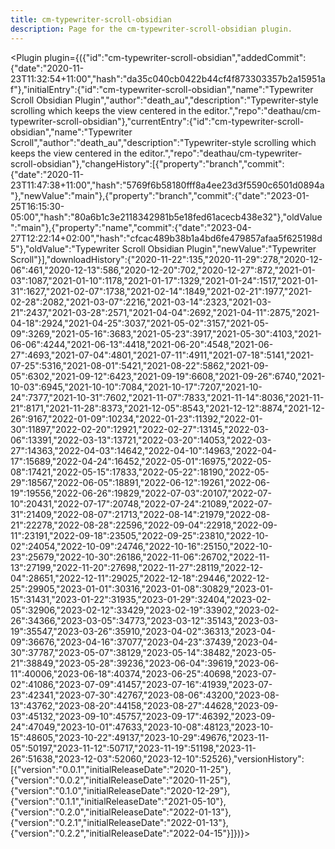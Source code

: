---
title: cm-typewriter-scroll-obsidian
description: Page for the cm-typewriter-scroll-obsidian plugin.
---


<Plugin plugin={({"id":"cm-typewriter-scroll-obsidian","addedCommit":{"date":"2020-11-23T11:32:54+11:00","hash":"da35c040cb0422b44cf4f873303357b2a15951af"},"initialEntry":{"id":"cm-typewriter-scroll-obsidian","name":"Typewriter Scroll Obsidian Plugin","author":"death_au","description":"Typewriter-style scrolling which keeps the view centered in the editor.","repo":"deathau/cm-typewriter-scroll-obsidian"},"currentEntry":{"id":"cm-typewriter-scroll-obsidian","name":"Typewriter Scroll","author":"death_au","description":"Typewriter-style scrolling which keeps the view centered in the editor.","repo":"deathau/cm-typewriter-scroll-obsidian"},"changeHistory":[{"property":"branch","commit":{"date":"2020-11-23T11:47:38+11:00","hash":"5769f6b58180fff8a4ee23d3f5590c6501d0894a"},"newValue":"main"},{"property":"branch","commit":{"date":"2023-01-25T16:15:30-05:00","hash":"80a6b1c3e2118342981b5e18fed61acecb438e32"},"oldValue":"main"},{"property":"name","commit":{"date":"2023-04-27T12:22:14+02:00","hash":"cfcac489b38b1a4bd6fe479857afaa5f625198d5"},"oldValue":"Typewriter Scroll Obsidian Plugin","newValue":"Typewriter Scroll"}],"downloadHistory":{"2020-11-22":135,"2020-11-29":278,"2020-12-06":461,"2020-12-13":586,"2020-12-20":702,"2020-12-27":872,"2021-01-03":1087,"2021-01-10":1178,"2021-01-17":1329,"2021-01-24":1517,"2021-01-31":1627,"2021-02-07":1738,"2021-02-14":1849,"2021-02-21":1977,"2021-02-28":2082,"2021-03-07":2216,"2021-03-14":2323,"2021-03-21":2437,"2021-03-28":2571,"2021-04-04":2692,"2021-04-11":2875,"2021-04-18":2924,"2021-04-25":3037,"2021-05-02":3157,"2021-05-09":3269,"2021-05-16":3683,"2021-05-23":3917,"2021-05-30":4103,"2021-06-06":4244,"2021-06-13":4418,"2021-06-20":4548,"2021-06-27":4693,"2021-07-04":4801,"2021-07-11":4911,"2021-07-18":5141,"2021-07-25":5316,"2021-08-01":5421,"2021-08-22":5862,"2021-09-05":6302,"2021-09-12":6423,"2021-09-19":6608,"2021-09-26":6740,"2021-10-03":6945,"2021-10-10":7084,"2021-10-17":7207,"2021-10-24":7377,"2021-10-31":7602,"2021-11-07":7833,"2021-11-14":8036,"2021-11-21":8171,"2021-11-28":8373,"2021-12-05":8543,"2021-12-12":8874,"2021-12-26":9167,"2022-01-09":10234,"2022-01-23":11392,"2022-01-30":11897,"2022-02-20":12921,"2022-02-27":13145,"2022-03-06":13391,"2022-03-13":13721,"2022-03-20":14053,"2022-03-27":14363,"2022-04-03":14642,"2022-04-10":14963,"2022-04-17":15689,"2022-04-24":16452,"2022-05-01":16975,"2022-05-08":17421,"2022-05-15":17833,"2022-05-22":18190,"2022-05-29":18567,"2022-06-05":18891,"2022-06-12":19261,"2022-06-19":19556,"2022-06-26":19829,"2022-07-03":20107,"2022-07-10":20431,"2022-07-17":20748,"2022-07-24":21089,"2022-07-31":21409,"2022-08-07":21713,"2022-08-14":21979,"2022-08-21":22278,"2022-08-28":22596,"2022-09-04":22918,"2022-09-11":23191,"2022-09-18":23505,"2022-09-25":23810,"2022-10-02":24054,"2022-10-09":24746,"2022-10-16":25150,"2022-10-23":25679,"2022-10-30":26186,"2022-11-06":26702,"2022-11-13":27199,"2022-11-20":27698,"2022-11-27":28119,"2022-12-04":28651,"2022-12-11":29025,"2022-12-18":29446,"2022-12-25":29905,"2023-01-01":30316,"2023-01-08":30829,"2023-01-15":31431,"2023-01-22":31935,"2023-01-29":32404,"2023-02-05":32906,"2023-02-12":33429,"2023-02-19":33902,"2023-02-26":34366,"2023-03-05":34773,"2023-03-12":35143,"2023-03-19":35547,"2023-03-26":35910,"2023-04-02":36313,"2023-04-09":36676,"2023-04-16":37077,"2023-04-23":37439,"2023-04-30":37787,"2023-05-07":38129,"2023-05-14":38482,"2023-05-21":38849,"2023-05-28":39236,"2023-06-04":39619,"2023-06-11":40006,"2023-06-18":40374,"2023-06-25":40698,"2023-07-02":41086,"2023-07-09":41457,"2023-07-16":41939,"2023-07-23":42341,"2023-07-30":42767,"2023-08-06":43200,"2023-08-13":43762,"2023-08-20":44158,"2023-08-27":44628,"2023-09-03":45132,"2023-09-10":45757,"2023-09-17":46392,"2023-09-24":47049,"2023-10-01":47633,"2023-10-08":48123,"2023-10-15":48605,"2023-10-22":49137,"2023-10-29":49676,"2023-11-05":50197,"2023-11-12":50717,"2023-11-19":51198,"2023-11-26":51638,"2023-12-03":52060,"2023-12-10":52526},"versionHistory":[{"version":"0.0.1","initialReleaseDate":"2020-11-25"},{"version":"0.0.2","initialReleaseDate":"2020-11-25"},{"version":"0.1.0","initialReleaseDate":"2020-12-29"},{"version":"0.1.1","initialReleaseDate":"2021-05-10"},{"version":"0.2.0","initialReleaseDate":"2022-01-13"},{"version":"0.2.1","initialReleaseDate":"2022-01-13"},{"version":"0.2.2","initialReleaseDate":"2022-04-15"}]})}></Plugin>